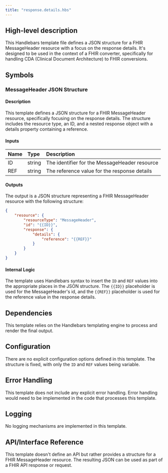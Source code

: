 ```yaml
---
title: "response.details.hbs"
---
```


## High-level description
This Handlebars template file defines a JSON structure for a FHIR MessageHeader resource with a focus on the response details. It's designed to be used in the context of a FHIR converter, specifically for handling CDA (Clinical Document Architecture) to FHIR conversions.

## Symbols

### MessageHeader JSON Structure
#### Description
This template defines a JSON structure for a FHIR MessageHeader resource, specifically focusing on the response details. The structure includes the resource type, an ID, and a nested response object with a details property containing a reference.

#### Inputs
| Name | Type | Description |
|:-----|:-----|:------------|
| ID | string | The identifier for the MessageHeader resource |
| REF | string | The reference value for the response details |

#### Outputs
The output is a JSON structure representing a FHIR MessageHeader resource with the following structure:
```json
{
    "resource": {
        "resourceType": "MessageHeader",
        "id": "{{ID}}",
        "response": {
            "details": {
                "reference": "{{REF}}"
            }
        }
    }
}
```

#### Internal Logic
The template uses Handlebars syntax to insert the `ID` and `REF` values into the appropriate places in the JSON structure. The `{{ID}}` placeholder is used for the MessageHeader's id, and the `{{REF}}` placeholder is used for the reference value in the response details.

## Dependencies
This template relies on the Handlebars templating engine to process and render the final output.

## Configuration
There are no explicit configuration options defined in this template. The structure is fixed, with only the `ID` and `REF` values being variable.

## Error Handling
This template does not include any explicit error handling. Error handling would need to be implemented in the code that processes this template.

## Logging
No logging mechanisms are implemented in this template.

## API/Interface Reference
This template doesn't define an API but rather provides a structure for a FHIR MessageHeader resource. The resulting JSON can be used as part of a FHIR API response or request.